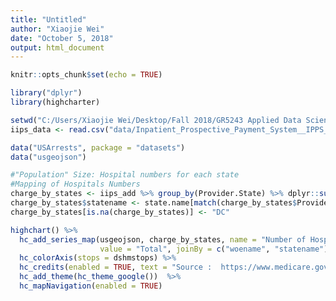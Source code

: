 ---
title: "Untitled"
author: "Xiaojie Wei"
date: "October 5, 2018"
output: html_document
---

```{r setup, include=FALSE}
knitr::opts_chunk$set(echo = TRUE)
```

```{r}
library("dplyr")
library(highcharter)

setwd("C:/Users/Xiaojie Wei/Desktop/Fall 2018/GR5243 Applied Data Science/Project 2")
iips_data <- read.csv("data/Inpatient_Prospective_Payment_System__IPPS__Provider_Summary_for_the_Top_100_Diagnosis-Related_Groups__DRG__-_FY2011.csv")

data("USArrests", package = "datasets")
data("usgeojson")

```


```{r}
#"Population" Size: Hospital numbers for each state
#Mapping of Hospitals Numbers
charge_by_states <- iips_add %>% group_by(Provider.State) %>% dplyr::summarise(Total = n()) 
charge_by_states$statename <- state.name[match(charge_by_states$Provider.State, state.abb)]
charge_by_states[is.na(charge_by_states)] <- "DC"

highchart() %>%
  hc_add_series_map(usgeojson, charge_by_states, name = "Number of Hospitals",
                    value = "Total", joinBy = c("woename", "statename"), dataLabels = list(enabled = TRUE, format = '{point.name}'))  %>% 
  hc_colorAxis(stops = dshmstops) %>%
  hc_credits(enabled = TRUE, text = "Source :  https://www.medicare.gov ") %>%
  hc_add_theme(hc_theme_google())  %>%
  hc_mapNavigation(enabled = TRUE)

```

```{r}

```

